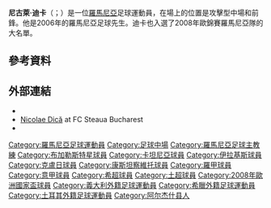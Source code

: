 {{Short description|Romanian footballer and manager}}
{{Use dmy dates|date=October 2013}}
{{Infobox football biography
| image = Nicolae Dică.jpg
| caption =
| name = 尼古萊·迪卡 <br/>Nicolae Dică
| fullname = Nicolae Constantin Dică
| birth_date = {{birth date and age|df=yes|1980|05|9}}
| birth_place = [[羅馬尼亞|羅馬尼亞]][[皮特什蒂|皮特什蒂]]
| height = 1.81m<ref name="gazzetta_profile">{{cite web |url=http://www.gazzetta.it/speciali/2008/calcio/Players/player_p188249.shtml |publisher=La Gazzetta dello Sport |language=it |access-date=10 June 2009 |title=Nicolae Dica – Catania – Campionato di Serie A |archive-date=2009-01-04 |archive-url=https://web.archive.org/web/20090104090815/http://www.gazzetta.it/speciali/2008/calcio/Players/player_p188249.shtml |dead-url=no }}</ref>
| youthyears1 = 
| youthclubs1 = {{link-en|阿爾杰什皮特什蒂足球隊|FC Argeș Pitești|阿爾杰什}}
| position = [[進攻中場|進攻中場]]、[[前鋒|前鋒]]
| currentclub = 
| years1 = 1998–2000
| clubs1 = FC Dacia Pitești
| caps1 = 50
| goals1 = 19
| years2 = 2000–2004
| clubs2 = {{link-en|阿爾杰什皮特什蒂足球隊|FC Argeș Pitești|阿爾杰什}}
| caps2 = 88
| goals2 = 34
| years3 = 2004–2008
| clubs3 = [[布加勒斯特星隊|布加勒斯特星隊]]
| caps3 = 125
| goals3 = 54
| years4 = 2008–2010
| clubs4 = [[卡塔尼亞足球俱樂部|卡塔尼亞]]
| caps4 = 3
| goals4 = 0
| years5 = 2009–2010
| clubs5 = → [[塞薩洛尼基赫拉克勒斯|伊拉基斯]] (外借)
| caps5 = 13
| goals5 = 3
| years6 = 2010
| clubs6 = → [[CFR克卢日足球俱乐部|CFR克卢日]] (外借)
| caps6 = 13
| goals6 = 0
| years7 = 2010
| clubs7 = → {{link-en|马尼萨体育俱乐部|Manisaspor|马尼萨体育}} (外借)
| caps7 = 5
| goals7 = 0
| years8 = 2011
| clubs8 = [[布加勒斯特星隊|布加勒斯特星隊]]
| caps8 = 11
| goals8 = 4
| years9 = 2011
| clubs9 = [[苗韋尼體育俱樂部|米奧雲尼]]
| caps9 = 15
| goals9 = 1
| years10 = 2012–2014
| clubs10 = [[康斯坦察維托足球俱樂部|康斯坦察維托]]
| caps10 = 69
| goals10 = 19
| totalcaps = 392
| totalgoals = 134
| nationalyears1 = 2003–2010
| nationalteam1 = [[羅馬尼亞國家足球隊|羅馬尼亞]]
| nationalcaps1 = 32
| nationalgoals1 = 9
| manageryears1 = 2015–2017
| managerclubs1 = {{link-en|阿爾杰什皮特什蒂足球隊|FC Argeș Pitești|阿爾杰什}}
| manageryears2 = 2017–2018
| managerclubs2 = [[布加勒斯特星隊|布加勒斯特星隊]]
| manageryears3 = 2019
| managerclubs3 = {{link-en|阿爾杰什皮特什蒂足球隊|FC Argeș Pitești|阿爾杰什}}
| manageryears4 = 2019–2021
| managerclubs4 = [[羅馬尼亞國家足球隊|羅馬尼亞]] (助理)}}

'''尼古萊·迪卡'''（{{lang-ro|Nicolae Dică}}；{{bd|1980年|5月9日}}）是一位[[羅馬尼亞|羅馬尼亞]]足球運動員，在場上的位置是攻擊型中場和前鋒。他是2006年的羅馬尼亞足球先生。迪卡也入選了2008年歐錦賽羅馬尼亞隊的大名單。

==參考資料==
{{Reflist}}

==外部連結==
* {{NFT player|id=5385}}
* [http://www.steauafc.com/en/jucator/52/ Nicolae Dică] {{Wayback|url=http://www.steauafc.com/en/jucator/52/ |date=20160804020616 }} at FC Steaua Bucharest
* {{UEFA player|59304}}

{{2008年歐洲足球錦標賽羅馬尼亞參賽名單}}

{{DEFAULTSORT:Dica, Nicolae}}
[[Category:羅馬尼亞足球運動員|Category:羅馬尼亞足球運動員]]
[[Category:足球中場|Category:足球中場]]
[[Category:羅馬尼亞足球主教練|Category:羅馬尼亞足球主教練]]
[[Category:布加勒斯特星球員|Category:布加勒斯特星球員]]
[[Category:卡坦尼亞球員|Category:卡坦尼亞球員]]
[[Category:伊拉基斯球員|Category:伊拉基斯球員]]
[[Category:克盧日球員|Category:克盧日球員]]
[[Category:康斯坦察維托球員|Category:康斯坦察維托球員]]
[[Category:羅甲球員|Category:羅甲球員]]
[[Category:意甲球員|Category:意甲球員]]
[[Category:希超球員|Category:希超球員]]
[[Category:土超球員|Category:土超球員]]
[[Category:2008年歐洲國家盃球員|Category:2008年歐洲國家盃球員]]
[[Category:義大利外籍足球運動員|Category:義大利外籍足球運動員]]
[[Category:希臘外籍足球運動員|Category:希臘外籍足球運動員]]
[[Category:土耳其外籍足球運動員|Category:土耳其外籍足球運動員]]
[[Category:阿尔杰什县人|Category:阿尔杰什县人]]